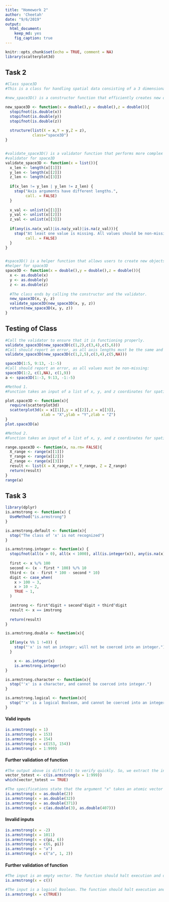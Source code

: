 ```yaml
---
title: "Homework 2"
author: 'Cheetah'
date: "9/6/2019"
output: 
  html_document:
    keep_md: yes
    fig_caption: true
---
```


```r
knitr::opts_chunk$set(echo = TRUE, comment = NA)
library(scatterplot3d)
```

## Task 2

```r
#Class space3D
#This is a class for handling spatial data consisting of a 3 dimensional data set. 

#new_space3D() is a constructor function that efficiently creates new objects with the correct structure (referenced from "Advanced R" by Wickham, available at #https://adv-r.hadley.nz/s3.html). 

new_space3D <- function(x = double(),y = double(),z = double()){
  stopifnot(is.double(x))
  stopifnot(is.double(y))
  stopifnot(is.double(z))
  
  structure(list(X = x,Y = y,Z = z),
            class="space3D")
}


#validate_space3D() is a validator function that performs more complex input checks to determine that the object consists of correct values. 
#validator for space3D
validate_space3D <- function(x = list()){
  x_len <- length(x[[1]])
  y_len <- length(x[[2]])
  z_len <- length(x[[3]])
  
  if(x_len != y_len | y_len != z_len) {
    stop("Axis arguments have different lengths.",
         call. = FALSE)
  }
  
  x_val <- unlist(x[[1]])
  y_val <- unlist(x[[2]])
  z_val <- unlist(x[[3]])
  
  if(any(is.na(x_val)|is.na(y_val)|is.na(z_val))){
    stop("At least one value is missing. All values should be non-missing for this class.",
         call. = FALSE)
  }
}


#space3D() is a helper function that allows users to create new objects of the class space3D. 
#helper for space3D
space3D <- function(x = double(),y = double(),z = double()){
  x <- as.double(x)
  y <- as.double(y)
  z <- as.double(z)
  
  #The class ends by calling the constructor and the validator. 
  new_space3D(x, y, z)
  validate_space3D(new_space3D(x, y, z))
  return(new_space3D(x, y, z))
}
```

## Testing of Class 

```r
#Call the validator to ensure that it is functioning properly.
validate_space3D(new_space3D(c(1,2),c(3,4),c(5,6)))
#Call should report an error, as all axis lengths must be the same and values must be non-missing: 
validate_space3D(new_space3D(c(1,2,5),c(3,4),c(5,NA)))

space3D(1:5, 9:13, -1:-5)
#Call should report an error, as all values must be non-missing:
space3D(1:2, c(1,NA), c(1,9))
a <- space3D(1:-3, 9:13, -1:-5)

#Method 1.
#Function takes an input of a list of x, y, and z coordinates for spatial data and uses "scatterplot3d" to generate a 3-dimensional graph. 

plot.space3D <- function(x){
  require(scatterplot3d)
  scatterplot3d(x = x[[1]],y = x[[2]],z = x[[3]],
                xlab = "X",ylab = "Y",zlab = "Z")
}
plot.space3D(a)

#Method 2. 
#Function takes an input of a list of x, y, and z coordinates for spatial data and returns a list of the ranges of each of the three axes. 

range.space3D <- function(x, na.rm= FALSE){
  X_range <- range(x[[1]])
  Y_range <- range(x[[2]])
  Z_range <- range(x[[3]])
  result <- list(X = X_range,Y = Y_range, Z = Z_range)
  return(result)
}
range(a)
```

## Task 3

```r
library(dplyr)
is.armstrong <- function(x) {
  UseMethod("is.armstrong")
}

is.armstrong.default <- function(x){
  stop("The class of 'x' is not recognized")
}

is.armstrong.integer <- function(x) {
  stopifnot(all(x > 0), all(x < 1000), all(is.integer(x)), any(is.na(x) == FALSE))
  
  first <- x %/% 100
  second <- (x - first * 100) %/% 10
  third <- (x - first * 100 - second * 10)
  digit <- case_when(
    x > 100 ~ 3,
    x > 10 ~ 2,
    TRUE ~ 1,
  )

  imstrong <- first^digit + second^digit + third^digit
  result <- x == imstrong
  
  return(result)
}

is.armstrong.double <- function(x){

  if(any(x %% 1 !=0)) {
    stop("'x' is not an integer; will not be coerced into an integer.")
  }

    x <- as.integer(x)
    is.armstrong.integer(x)
} 

is.armstrong.character <- function(x){
  stop("'x' is a character, and cannot be coerced into integer.")
}

is.armstrong.logical <- function(x){
  stop("'x' is a logical Boolean, and cannot be coerced into an integer.")
}
```

#### Valid inputs

```r
is.armstrong(x = 1)
is.armstrong(x = 153)
is.armstrong(x = 154)
is.armstrong(x = c(153, 154))
is.armstrong(x = 1:999)
```

#### Further validation of function 

```r
#The output above is difficult to verify quickly. So, we extract the indices where the boolean is TRUE using the "which" command. 
vector_totest <- c(is.armstrong(x = 1:999))
which(vector_totest == TRUE)

#The specifications state that the argument "x" takes an atomic vector of positive integers #(~need not be of type integer~) up to 999. The following set of calls tests the function with input of type double values. 
is.armstrong(x = as.double(2))
is.armstrong(x = as.double(32))
is.armstrong(x = as.double(371))
is.armstrong(x = c(as.double(3), as.double(407)))
```

#### Invalid inputs

```r
is.armstrong(x = -2)
is.armstrong(x = 1011)
is.armstrong(x = c(pi, 6))
is.armstrong(x = c(6, pi))
is.armstrong(x = "a")
is.armstrong(x = c("a", 1, 2))
```

#### Further validation of function

```r
#The input is an empty vector. The function should halt execution and display an appropriate error message to the screen.  
is.armstrong(x = c())

#The input is a logical Boolean. The function should halt execution and display an appropriate error message to the screen.
is.armstrong(x = c(TRUE))
```
